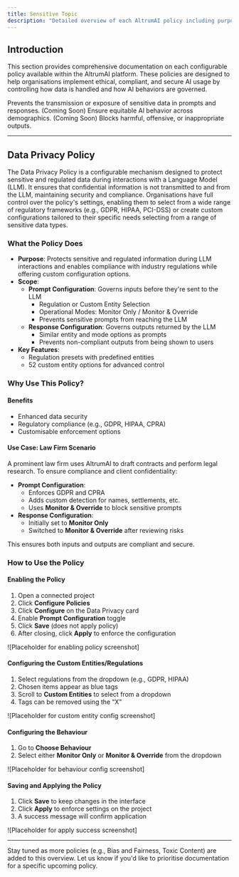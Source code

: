 ```yaml
---
title: Sensitive Topic
description: "Detailed overview of each AltrumAI policy including purpose, features, and usage guidance."
---
```


## Introduction

This section provides comprehensive documentation on each configurable policy available within the AltrumAI platform. These policies are designed to help organisations implement ethical, compliant, and secure AI usage by controlling how data is handled and how AI behaviors are governed.

<CardGroup cols={2}>
  <Card
    title="Data Privacy"
    icon="lock"
    href="#data-privacy-policy"
  >
    Prevents the transmission or exposure of sensitive data in prompts and responses.
  </Card>
  <Card
    title="Bias & Fairness"
    icon="balance-scale"
    href="#bias-and-fairness-policy"
  >
    (Coming Soon) Ensure equitable AI behavior across demographics.
  </Card>
  <Card
    title="Toxic Content"
    icon="radiation"
    href="#toxic-content-policy"
  >
    (Coming Soon) Blocks harmful, offensive, or inappropriate outputs.
  </Card>
</CardGroup>

---

## Data Privacy Policy

The Data Privacy Policy is a configurable mechanism designed to protect sensitive and regulated data during interactions with a Language Model (LLM). It ensures that confidential information is not transmitted to and from the LLM, maintaining security and compliance. Organisations have full control over the policy's settings, enabling them to select from a wide range of regulatory frameworks (e.g., GDPR, HIPAA, PCI-DSS) or create custom configurations tailored to their specific needs selecting from a range of sensitive data types.

### What the Policy Does

- **Purpose**: Protects sensitive and regulated information during LLM interactions and enables compliance with industry regulations while offering custom configuration options.
- **Scope**:
  - **Prompt Configuration**: Governs inputs before they're sent to the LLM
    - Regulation or Custom Entity Selection
    - Operational Modes: Monitor Only / Monitor & Override
    - Prevents sensitive prompts from reaching the LLM
  - **Response Configuration**: Governs outputs returned by the LLM
    - Similar entity and mode options as prompts
    - Prevents non-compliant outputs from being shown to users
- **Key Features**:
  - Regulation presets with predefined entities
  - 52 custom entity options for advanced control

### Why Use This Policy?

#### Benefits
- Enhanced data security
- Regulatory compliance (e.g., GDPR, HIPAA, CPRA)
- Customisable enforcement options

#### Use Case: Law Firm Scenario

A prominent law firm uses AltrumAI to draft contracts and perform legal research. To ensure compliance and client confidentiality:

- **Prompt Configuration**:
  - Enforces GDPR and CPRA
  - Adds custom detection for names, settlements, etc.
  - Uses **Monitor & Override** to block sensitive prompts
- **Response Configuration**:
  - Initially set to **Monitor Only**
  - Switched to **Monitor & Override** after reviewing risks

This ensures both inputs and outputs are compliant and secure.

### How to Use the Policy

#### Enabling the Policy

1. Open a connected project  
2. Click **Configure Policies**  
3. Click **Configure** on the Data Privacy card  
4. Enable **Prompt Configuration** toggle  
5. Click **Save** (does not apply policy)  
6. After closing, click **Apply** to enforce the configuration  

![Placeholder for enabling policy screenshot]

#### Configuring the Custom Entities/Regulations

1. Select regulations from the dropdown (e.g., GDPR, HIPAA)  
2. Chosen items appear as blue tags  
3. Scroll to **Custom Entities** to select from a dropdown  
4. Tags can be removed using the “X”  

![Placeholder for custom entity config screenshot]

#### Configuring the Behaviour

1. Go to **Choose Behaviour**  
2. Select either **Monitor Only** or **Monitor & Override** from the dropdown  

![Placeholder for behaviour config screenshot]

#### Saving and Applying the Policy

1. Click **Save** to keep changes in the interface  
2. Click **Apply** to enforce settings on the project  
3. A success message will confirm application  

![Placeholder for apply success screenshot]

---

Stay tuned as more policies (e.g., Bias and Fairness, Toxic Content) are added to this overview. Let us know if you'd like to prioritise documentation for a specific upcoming policy.
